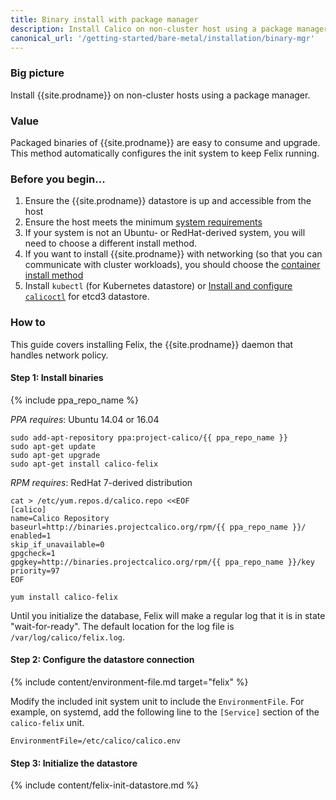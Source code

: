 ```yaml
---
title: Binary install with package manager
description: Install Calico on non-cluster host using a package manager.
canonical_url: '/getting-started/bare-metal/installation/binary-mgr'
---
```


### Big picture
Install {{site.prodname}} on non-cluster hosts using a package manager.

### Value
Packaged binaries of {{site.prodname}} are easy to consume and upgrade. This method automatically configures the init system to keep Felix running.

### Before you begin...

1. Ensure the {{site.prodname}} datastore is up and accessible from the host
1. Ensure the host meets the minimum [system requirements](/getting-started/bare-metal/requirements)
1. If your system is not an Ubuntu- or RedHat-derived system, you will need to choose a different install method.
1. If you want to install {{site.prodname}} with networking (so that you can communicate with cluster workloads), you should choose the [container install method](/getting-started/bare-metal/installation/container)
1. Install `kubectl` (for Kubernetes datastore) or [Install and configure `calicoctl`]({{site.baseurl}}/maintenance/clis/calicoctl/) for etcd3 datastore.

### How to

This guide covers installing Felix, the {{site.prodname}} daemon that handles network policy.

#### Step 1: Install binaries

{% include ppa_repo_name %}

*PPA requires*: Ubuntu 14.04 or 16.04

    sudo add-apt-repository ppa:project-calico/{{ ppa_repo_name }}
    sudo apt-get update
    sudo apt-get upgrade
    sudo apt-get install calico-felix

*RPM requires*: RedHat 7-derived distribution

    cat > /etc/yum.repos.d/calico.repo <<EOF
    [calico]
    name=Calico Repository
    baseurl=http://binaries.projectcalico.org/rpm/{{ ppa_repo_name }}/
    enabled=1
    skip_if_unavailable=0
    gpgcheck=1
    gpgkey=http://binaries.projectcalico.org/rpm/{{ ppa_repo_name }}/key
    priority=97
    EOF

    yum install calico-felix

Until you initialize the database, Felix will make a regular log that it
is in state "wait-for-ready". The default location for the log file is
`/var/log/calico/felix.log`.

#### Step 2: Configure the datastore connection

{% include content/environment-file.md target="felix" %}

Modify the included init system unit to include the `EnvironmentFile`.  For example, on systemd, add the following line to the `[Service]` section of the `calico-felix` unit.

```
EnvironmentFile=/etc/calico/calico.env
```

#### Step 3: Initialize the datastore

{% include content/felix-init-datastore.md %}
